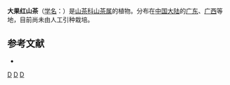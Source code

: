 {{Speciesbox 
| genus = Camellia
| species = magnocarpa
| authority =  (Hu et Huang)
}}

'''大果红山茶'''（[[学名|学名]]：{{lang|la|''Camellia magnocarpa''}}）是[[山茶科|山茶科]][[山茶属|山茶属]]的植物。分布在[[中国大陆|中国大陆]]的[[广东|广东]]、[[广西|广西]]等地，目前尚未由人工引种栽培。

== 参考文献 ==
<div class="references-small">
* {{cite web| url =http://www.bioinfo.cn/db05/KmzwSpecies.php?action=view&id=28949| title =大果红山茶| work =《中国高等植物数据库全库》| publisher =中国科学院微生物研究所| author =昆明植物研究所| accessdate =2009-02-26| deadurl =yes| archiveurl =https://web.archive.org/web/20160305101032/http://www.bioinfo.cn/db05/KmzwSpecies.php?action=view&id=28949| archivedate =2016-03-05}}
</div>
{{Taxonbar|from=Q10935861}}

[[Category:山茶属|D]]
[[Category:广东植物|D]]
[[Category:广西植物|D]]


{{植物小作品}}
